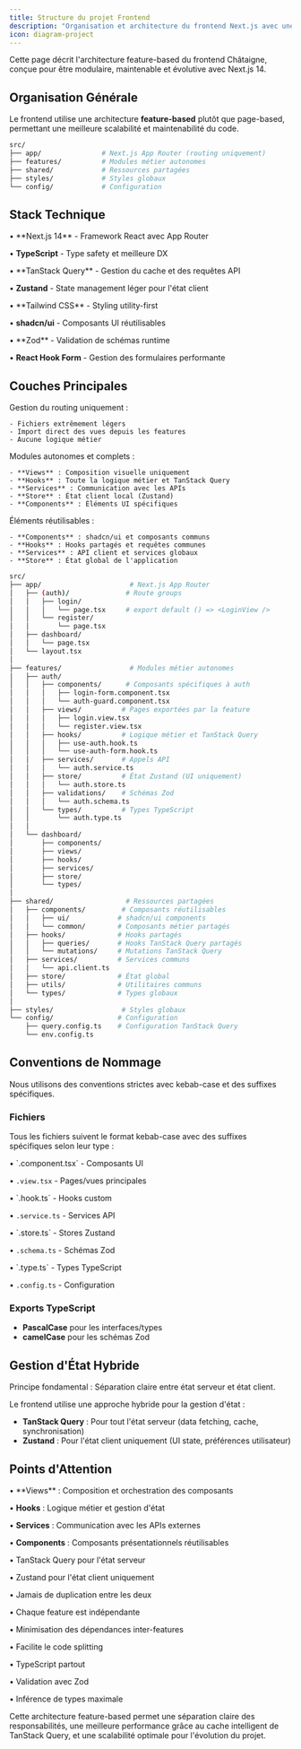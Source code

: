 ```yaml
---
title: Structure du projet Frontend
description: "Organisation et architecture du frontend Next.js avec une approche feature-based"
icon: diagram-project
---
```


<Info>
  Cette page décrit l'architecture feature-based du frontend Châtaigne, conçue
  pour être modulaire, maintenable et évolutive avec Next.js 14.
</Info>

## Organisation Générale

Le frontend utilise une architecture **feature-based** plutôt que page-based, permettant une meilleure scalabilité et maintenabilité du code.

```bash
src/
├── app/               # Next.js App Router (routing uniquement)
├── features/          # Modules métier autonomes
├── shared/            # Ressources partagées
├── styles/            # Styles globaux
└── config/            # Configuration
```

## Stack Technique

<CardGroup cols={2}>
<Card title="Framework & Language" icon="react">
• **Next.js 14** - Framework React avec App Router

• **TypeScript** - Type safety et meilleure DX

</Card>

<Card title="State Management" icon="database">
• **TanStack Query** - Gestion du cache et des requêtes API

• **Zustand** - State management léger pour l'état client

</Card>

<Card title="UI & Styling" icon="paintbrush">
• **Tailwind CSS** - Styling utility-first

• **shadcn/ui** - Composants UI réutilisables

</Card>

<Card title="Validation & Forms" icon="check-circle">
• **Zod** - Validation de schémas runtime

• **React Hook Form** - Gestion des formulaires performante

</Card>
</CardGroup>

## Couches Principales

<Steps>
  <Step title="App Directory (Routing)">
    Gestion du routing uniquement :

    - Fichiers extrêmement légers
    - Import direct des vues depuis les features
    - Aucune logique métier

  </Step>

  <Step title="Features (Modules métier)">
    Modules autonomes et complets :

    - **Views** : Composition visuelle uniquement
    - **Hooks** : Toute la logique métier et TanStack Query
    - **Services** : Communication avec les APIs
    - **Store** : État client local (Zustand)
    - **Components** : Éléments UI spécifiques

  </Step>

  <Step title="Shared (Ressources partagées)">
    Éléments réutilisables :

    - **Components** : shadcn/ui et composants communs
    - **Hooks** : Hooks partagés et requêtes communes
    - **Services** : API client et services globaux
    - **Store** : État global de l'application

  </Step>
</Steps>

```bash
src/
├── app/                      # Next.js App Router
│   ├── (auth)/              # Route groups
│   │   ├── login/
│   │   │   └── page.tsx     # export default () => <LoginView />
│   │   └── register/
│   │       └── page.tsx
│   ├── dashboard/
│   │   └── page.tsx
│   └── layout.tsx
│
├── features/                 # Modules métier autonomes
│   ├── auth/
│   │   ├── components/      # Composants spécifiques à auth
│   │   │   ├── login-form.component.tsx
│   │   │   └── auth-guard.component.tsx
│   │   ├── views/          # Pages exportées par la feature
│   │   │   ├── login.view.tsx
│   │   │   └── register.view.tsx
│   │   ├── hooks/          # Logique métier et TanStack Query
│   │   │   ├── use-auth.hook.ts
│   │   │   └── use-auth-form.hook.ts
│   │   ├── services/       # Appels API
│   │   │   └── auth.service.ts
│   │   ├── store/          # État Zustand (UI uniquement)
│   │   │   └── auth.store.ts
│   │   ├── validations/    # Schémas Zod
│   │   │   └── auth.schema.ts
│   │   └── types/          # Types TypeScript
│   │       └── auth.type.ts
│   │
│   └── dashboard/
│       ├── components/
│       ├── views/
│       ├── hooks/
│       ├── services/
│       ├── store/
│       └── types/
│
├── shared/                  # Ressources partagées
│   ├── components/         # Composants réutilisables
│   │   ├── ui/            # shadcn/ui components
│   │   └── common/        # Composants métier partagés
│   ├── hooks/             # Hooks partagés
│   │   ├── queries/       # Hooks TanStack Query partagés
│   │   └── mutations/     # Mutations TanStack Query
│   ├── services/          # Services communs
│   │   └── api.client.ts
│   ├── store/             # État global
│   ├── utils/             # Utilitaires communs
│   └── types/             # Types globaux
│
├── styles/                 # Styles globaux
└── config/                # Configuration
    ├── query.config.ts    # Configuration TanStack Query
    └── env.config.ts
```

## Conventions de Nommage

<Note>
  Nous utilisons des conventions strictes avec kebab-case et des suffixes
  spécifiques.
</Note>

### Fichiers

Tous les fichiers suivent le format kebab-case avec des suffixes spécifiques selon leur type :

<CardGroup cols={2}>
<Card title="Components & Views" icon="file-code">
• `.component.tsx` - Composants UI

• `.view.tsx` - Pages/vues principales

</Card>

<Card title="Logique & Services" icon="file-lines">
• `.hook.ts` - Hooks custom

• `.service.ts` - Services API

</Card>

<Card title="État & Validation" icon="gear">
• `.store.ts` - Stores Zustand

• `.schema.ts` - Schémas Zod

</Card>

<Card title="Configuration" icon="wrench">
• `.type.ts` - Types TypeScript

• `.config.ts` - Configuration

</Card>
</CardGroup>

### Exports TypeScript

- **PascalCase** pour les interfaces/types
- **camelCase** pour les schémas Zod

## Gestion d'État Hybride

<Warning>
  Principe fondamental : Séparation claire entre état serveur et état client.
</Warning>

Le frontend utilise une approche hybride pour la gestion d'état :

- **TanStack Query** : Pour tout l'état serveur (data fetching, cache, synchronisation)
- **Zustand** : Pour l'état client uniquement (UI state, préférences utilisateur)

## Points d'Attention

<CardGroup cols={2}>
<Card title="Séparation des responsabilités" icon="arrow-down">
• **Views** : Composition et orchestration des composants

• **Hooks** : Logique métier et gestion d'état

• **Services** : Communication avec les APIs externes

• **Components** : Composants présentationnels réutilisables

</Card>

<Card title="État hybride" icon="database">
• TanStack Query pour l'état serveur

• Zustand pour l'état client uniquement

• Jamais de duplication entre les deux

</Card>

<Card title="Feature autonome" icon="cube">
• Chaque feature est indépendante

• Minimisation des dépendances inter-features

• Facilite le code splitting

</Card>

<Card title="Type safety" icon="shield">
• TypeScript partout

• Validation avec Zod

• Inférence de types maximale

</Card>
</CardGroup>

Cette architecture feature-based permet une séparation claire des responsabilités, une meilleure performance grâce au cache intelligent de TanStack Query, et une scalabilité optimale pour l'évolution du projet.
